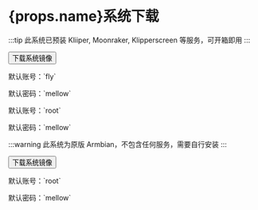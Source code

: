 
# {props.name}系统下载

<Tabs>
  <TabItem value="flyos" label="FLYOS(基于Armbian)" default>

:::tip
此系统已预装 Kliiper, Moonraker, Klipperscreen 等服务，可开箱即用
:::

<Button variant="contained" disableElevation href="https://xxxx.com">下载系统镜像</Button>

<Tabs>
<TabItem value="fly" label="普通用户" default>
<p>默认账号：`fly`</p>
<p>默认密码：`mellow`</p>
  </TabItem>
  <TabItem value="root" label="root用户" default>
<p>默认账号：`root`</p>
<p>默认密码：`mellow`</p>
  </TabItem>
</Tabs>
  </TabItem>
<TabItem value="armbian" label="原版Armbian">

:::warning
此系统为原版 Armbian，不包含任何服务，需要自行安装
:::

<Button variant="contained" color="success" disableElevation href="https://xxxx.com">下载系统镜像</Button>

<p>默认账号：`root`</p>
<p>默认密码：`mellow`</p>

  </TabItem>
</Tabs>
